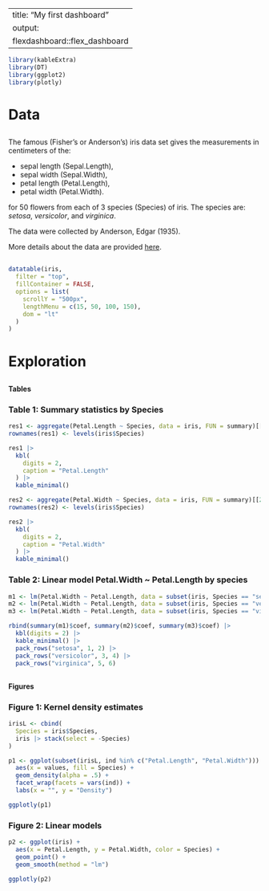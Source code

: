 
---
title: "My first dashboard"
output: 
  flexdashboard::flex_dashboard
---

```r
library(kableExtra)
library(DT)
library(ggplot2)
library(plotly)
```


# Data

## {.sidebar data-width=260}

The famous (Fisher's or Anderson's) iris data set gives the measurements in centimeters of the:

* sepal length (Sepal.Length),
* sepal width (Sepal.Width),
* petal length (Petal.Length),
* petal width (Petal.Width).

for 50 flowers from each of 3 species (Species) of iris. The species are: _setosa_, _versicolor_, and _virginica_. 

The data were collected by Anderson, Edgar (1935). 


More details about the data are provided [here](https://stat.ethz.ch/R-manual/R-devel/library/datasets/html/iris.html).

##

###

```r
datatable(iris,
  filter = "top",
  fillContainer = FALSE,
  options = list(
    scrollY = "500px",
    lengthMenu = c(15, 50, 100, 150),
    dom = "lt"
  )
)
```


# Exploration

##  {data-width=400}

**Tables**


### **Table 1:** Summary statistics by Species

```r
res1 <- aggregate(Petal.Length ~ Species, data = iris, FUN = summary)[[2]]
rownames(res1) <- levels(iris$Species)

res1 |>
  kbl(
    digits = 2,
    caption = "Petal.Length"
  ) |>
  kable_minimal()

res2 <- aggregate(Petal.Width ~ Species, data = iris, FUN = summary)[[2]]
rownames(res2) <- levels(iris$Species)

res2 |>
  kbl(
    digits = 2,
    caption = "Petal.Width"
  ) |>
  kable_minimal()
```


###  **Table 2:** Linear model Petal.Width ~ Petal.Length by species

```r
m1 <- lm(Petal.Width ~ Petal.Length, data = subset(iris, Species == "setosa"))
m2 <- lm(Petal.Width ~ Petal.Length, data = subset(iris, Species == "versicolor"))
m3 <- lm(Petal.Width ~ Petal.Length, data = subset(iris, Species == "virginica"))

rbind(summary(m1)$coef, summary(m2)$coef, summary(m3)$coef) |>
  kbl(digits = 2) |>
  kable_minimal() |>
  pack_rows("setosa", 1, 2) |>
  pack_rows("versicolor", 3, 4) |>
  pack_rows("virginica", 5, 6)
```



## {.tabset}

**Figures**

### **Figure 1:** Kernel density estimates

```r
irisL <- cbind(
  Species = iris$Species,
  iris |> stack(select = -Species)
)

p1 <- ggplot(subset(irisL, ind %in% c("Petal.Length", "Petal.Width"))) +
  aes(x = values, fill = Species) +
  geom_density(alpha = .5) +
  facet_wrap(facets = vars(ind)) +
  labs(x = "", y = "Density")

ggplotly(p1)
```

### **Figure 2:** Linear models 

```r
p2 <- ggplot(iris) +
  aes(x = Petal.Length, y = Petal.Width, color = Species) +
  geom_point() +
  geom_smooth(method = "lm")

ggplotly(p2)
```
